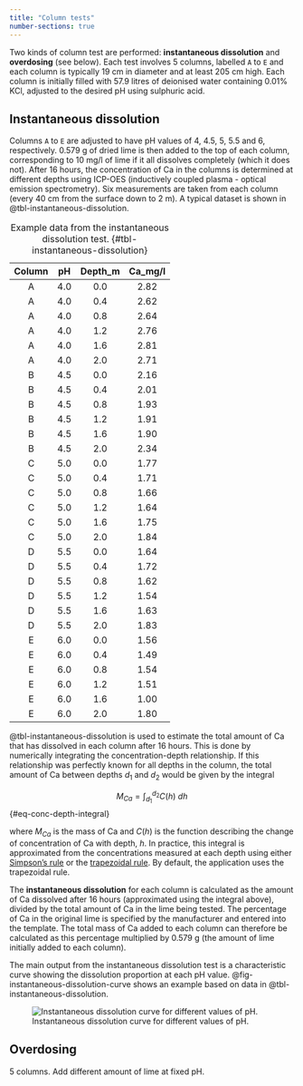 ```yaml
---
title: "Column tests"
number-sections: true
---
```


Two kinds of column test are performed: **instantaneous dissolution** and **overdosing** (see below). Each test involves 5 columns, labelled `A` to `E` and each column is typically 19 cm in diameter and at least 205 cm high. Each column is initially filled with 57.9 litres of deionised water containing 0.01% KCl, adjusted to the desired pH using sulphuric acid.

## Instantaneous dissolution {#sec-instant-dissolution}

Columns `A` to `E` are adjusted to have pH values of 4, 4.5, 5, 5.5 and 6, respectively. 0.579 g of dried lime is then added to the top of each column, corresponding to 10 mg/l of lime if it all dissolves completely (which it does not). After 16 hours, the concentration of Ca in the columns is determined at different depths using ICP-OES (inductively coupled plasma - optical emission spectrometry). Six measurements are taken from each column (every 40 cm from the surface down to 2 m). A typical dataset is shown in @tbl-instantaneous-dissolution.

| **Column** | **pH** | **Depth_m** | **Ca_mg/l** |
|:----------:|:------:|:-----------:|:-----------:|
|      A     |    4.0 |         0.0 |        2.82 |
|      A     |    4.0 |         0.4 |        2.62 |
|      A     |    4.0 |         0.8 |        2.64 |
|      A     |    4.0 |         1.2 |        2.76 |
|      A     |    4.0 |         1.6 |        2.81 |
|      A     |    4.0 |         2.0 |        2.71 |
|      B     |    4.5 |         0.0 |        2.16 |
|      B     |    4.5 |         0.4 |        2.01 |
|      B     |    4.5 |         0.8 |        1.93 |
|      B     |    4.5 |         1.2 |        1.91 |
|      B     |    4.5 |         1.6 |        1.90 |
|      B     |    4.5 |         2.0 |        2.34 |
|      C     |    5.0 |         0.0 |        1.77 |
|      C     |    5.0 |         0.4 |        1.71 |
|      C     |    5.0 |         0.8 |        1.66 |
|      C     |    5.0 |         1.2 |        1.64 |
|      C     |    5.0 |         1.6 |        1.75 |
|      C     |    5.0 |         2.0 |        1.84 |
|      D     |    5.5 |         0.0 |        1.64 |
|      D     |    5.5 |         0.4 |        1.72 |
|      D     |    5.5 |         0.8 |        1.62 |
|      D     |    5.5 |         1.2 |        1.54 |
|      D     |    5.5 |         1.6 |        1.63 |
|      D     |    5.5 |         2.0 |        1.83 |
|      E     |    6.0 |         0.0 |        1.56 |
|      E     |    6.0 |         0.4 |        1.49 |
|      E     |    6.0 |         0.8 |        1.54 |
|      E     |    6.0 |         1.2 |        1.51 |
|      E     |    6.0 |         1.6 |        1.00 |
|      E     |    6.0 |         2.0 |        1.80 |

: Example data from the instantaneous dissolution test. {#tbl-instantaneous-dissolution}

@tbl-instantaneous-dissolution is used to estimate the total amount of Ca that has dissolved in each column after 16 hours. This is done by numerically integrating the concentration-depth relationship. If this relationship was perfectly known for all depths in the column, the total amount of Ca between depths $d_1$ and $d_2$ would be given by the integral

$$
M_{Ca} = \int_{d_1}^{d_2} C(h) \ dh
$$ {#eq-conc-depth-integral}

where $M_{Ca}$ is the mass of Ca and $C(h)$ is the function describing the change of concentration of Ca with depth, $h$. In practice, this integral is approximated from the concentrations measured at each depth using either [Simpson's rule](https://en.wikipedia.org/wiki/Simpson%27s_rule) or the [trapezoidal rule](https://en.wikipedia.org/wiki/Trapezoidal_rule). By default, the application uses the trapezoidal rule.

The **instantaneous dissolution** for each column is calculated as the amount of Ca dissolved after 16 hours (approximated using the integral above), divided by the total amount of Ca in the lime being tested. The percentage of Ca in the original lime is specified by the manufacturer and entered into the template. The total mass of Ca added to each column can therefore be calculated as this percentage multiplied by 0.579 g (the amount of lime initially added to each column).

The main output from the instantaneous dissolution test is a characteristic curve showing the dissolution proportion at each pH value. @fig-instantaneous-dissolution-curve shows an example based on data in @tbl-instantaneous-dissolution.

![Instantaneous dissolution curve for different values of pH.](../images/instantaneous_dissolution_example.png){#fig-instantaneous-dissolution-curve}

## Overdosing {#sec-overdosing}

5 columns. Add different amount of lime at fixed pH.
